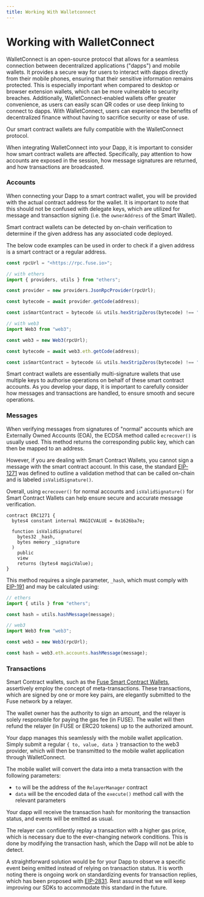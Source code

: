 ```yaml
---
title: Working With Walletconnect
---
```


# Working with WalletConnect

WalletConnect is an open-source protocol that allows for a seamless connection between decentralized applications ("dapps") and mobile wallets. It provides a secure way for users to interact with dapps directly from their mobile phones, ensuring that their sensitive information remains protected. This is especially important when compared to desktop or browser extension wallets, which can be more vulnerable to security breaches. Additionally, WalletConnect-enabled wallets offer greater convenience, as users can easily scan QR codes or use deep linking to connect to dapps. With WalletConnect, users can experience the benefits of decentralized finance without having to sacrifice security or ease of use.

Our smart contract wallets are fully compatible with the WalletConnect protocol.

When integrating WalletConnect into your Dapp, it is important to consider how smart contract wallets are affected. Specifically, pay attention to how accounts are exposed in the session, how message signatures are returned, and how transactions are broadcasted.

### Accounts

When connecting your Dapp to a smart contract wallet, you will be provided with the actual contract address for the wallet. It is important to note that this should not be confused with delegate keys, which are utilized for message and transaction signing (i.e. the `ownerAddress` of the Smart Wallet).

Smart contract wallets can be detected by on-chain verification to determine if the given address has any associated code deployed.

The below code examples can be used in order to check if a given address is a smart contract or a regular address.

```jsx
const rpcUrl = "<https://rpc.fuse.io>";

// with ethers
import { providers, utils } from "ethers";

const provider = new providers.JsonRpcProvider(rpcUrl);

const bytecode = await provider.getCode(address);

const isSmartContract = bytecode && utils.hexStripZeros(bytecode) !== "0x";

// with web3
import Web3 from "web3";

const web3 = new Web3(rpcUrl);

const bytecode = await web3.eth.getCode(address);

const isSmartContract = bytecode && utils.hexStripZeros(bytecode) !== "0x";
```

Smart contract wallets are essentially multi-signature wallets that use multiple keys to authorise operations on behalf of these smart contract accounts. As you develop your dapp, it is important to carefully consider how messages and transactions are handled, to ensure smooth and secure operations.

### Messages

When verifying messages from signatures of "normal" accounts which are Externally Owned Accounts (EOA), the ECDSA method called `ecrecover()` is usually used. This method returns the corresponding public key, which can then be mapped to an address.

However, if you are dealing with Smart Contract Wallets, you cannot sign a message with the smart contract account. In this case, the standard [EIP-1271](https://eips.ethereum.org/EIPS/eip-1271) was defined to outline a validation method that can be called on-chain and is labeled `isValidSignature()`.

Overall, using `ecrecover()` for normal accounts and `isValidSignature()` for Smart Contract Wallets can help ensure secure and accurate message verification.

```solidity
contract ERC1271 {
  bytes4 constant internal MAGICVALUE = 0x1626ba7e;

  function isValidSignature(
    bytes32 _hash,
    bytes memory _signature
  )
    public
    view
    returns (bytes4 magicValue);
}
```

This method requires a single parameter, `_hash`, which must comply with [EIP-191](https://eips.ethereum.org/EIPS/eip-191) and may be calculated using:

```jsx
// ethers
import { utils } from "ethers";

const hash = utils.hashMessage(message);

// web3
import Web3 from "web3";

const web3 = new Web3(rpcUrl);

const hash = web3.eth.accounts.hashMessage(message);
```

### Transactions

Smart Contract wallets, such as the [Fuse Smart Contract Wallets](https://github.com/fuseio/fuse-wallet-contracts), assertively employ the concept of meta-transactions. These transactions, which are signed by one or more key pairs, are elegantly submitted to the Fuse network by a relayer.

The wallet owner has the authority to sign an amount, and the relayer is solely responsible for paying the gas fee (in FUSE). The wallet will then refund the relayer (in FUSE or ERC20 tokens) up to the authorized amount.

Your dapp manages this seamlessly with the mobile wallet application. Simply submit a regular `{ to, value, data }` transaction to the web3 provider, which will then be transmitted to the mobile wallet application through WalletConnect.

The mobile wallet will convert the data into a meta transaction with the following parameters:

- `to` will be the address of the `RelayerManager` contract
- `data` will be the encoded data of the `execute()` method call with the relevant parameters

Your dapp will receive the transaction hash for monitoring the transaction status, and events will be emitted as usual.

The relayer can confidently replay a transaction with a higher gas price, which is necessary due to the ever-changing network conditions. This is done by modifying the transaction hash, which the Dapp will not be able to detect.

A straightforward solution would be for your Dapp to observe a specific event being emitted instead of relying on transaction status. It is worth noting there is ongoing work on standardizing events for transaction replies, which has been proposed with [EIP-2831](https://eips.ethereum.org/EIPS/eip-2831). Rest assured that we will keep improving our SDKs to accommodate this standard in the future.
